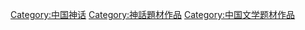 [[Category:中国神话|Category:中国神话]]
[[Category:神話題材作品|Category:神話題材作品]]
[[Category:中国文学题材作品|Category:中国文学题材作品]]